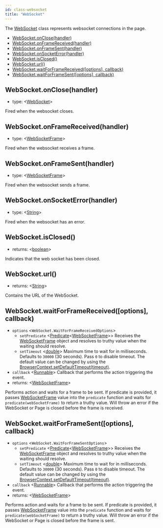 ```yaml
---
id: class-websocket
title: "WebSocket"
---
```


The [WebSocket] class represents websocket connections in the page.


- [WebSocket.onClose(handler)](./api/class-websocket.mdx#websocketonclosehandler)
- [WebSocket.onFrameReceived(handler)](./api/class-websocket.mdx#websocketonframereceivedhandler)
- [WebSocket.onFrameSent(handler)](./api/class-websocket.mdx#websocketonframesenthandler)
- [WebSocket.onSocketError(handler)](./api/class-websocket.mdx#websocketonsocketerrorhandler)
- [WebSocket.isClosed()](./api/class-websocket.mdx#websocketisclosed)
- [WebSocket.url()](./api/class-websocket.mdx#websocketurl)
- [WebSocket.waitForFrameReceived([options], callback)](./api/class-websocket.mdx#websocketwaitforframereceivedoptions-callback)
- [WebSocket.waitForFrameSent([options], callback)](./api/class-websocket.mdx#websocketwaitforframesentoptions-callback)

## WebSocket.onClose(handler)
- type: <[WebSocket]>

Fired when the websocket closes.

## WebSocket.onFrameReceived(handler)
- type: <[WebSocketFrame]>

Fired when the websocket receives a frame.

## WebSocket.onFrameSent(handler)
- type: <[WebSocketFrame]>

Fired when the websocket sends a frame.

## WebSocket.onSocketError(handler)
- type: <[String]>

Fired when the websocket has an error.

## WebSocket.isClosed()
- returns: <[boolean]>

Indicates that the web socket has been closed.

## WebSocket.url()
- returns: <[String]>

Contains the URL of the WebSocket.

## WebSocket.waitForFrameReceived([options], callback)
- `options` <`WebSocket.WaitForFrameReceivedOptions`>
  - `setPredicate` <[Predicate]<[WebSocketFrame]>> Receives the [WebSocketFrame] object and resolves to truthy value when the waiting should resolve.
  - `setTimeout` <[double]> Maximum time to wait for in milliseconds. Defaults to `30000` (30 seconds). Pass `0` to disable timeout. The default value can be changed by using the [BrowserContext.setDefaultTimeout(timeout)](./api/class-browsercontext.mdx#browsercontextsetdefaulttimeouttimeout).
- `callback` <[Runnable]> Callback that performs the action triggering the event.
- returns: <[WebSocketFrame]>

Performs action and waits for a frame to be sent. If predicate is provided, it passes [WebSocketFrame] value into the `predicate` function and waits for `predicate(webSocketFrame)` to return a truthy value. Will throw an error if the WebSocket or Page is closed before the frame is received.

## WebSocket.waitForFrameSent([options], callback)
- `options` <`WebSocket.WaitForFrameSentOptions`>
  - `setPredicate` <[Predicate]<[WebSocketFrame]>> Receives the [WebSocketFrame] object and resolves to truthy value when the waiting should resolve.
  - `setTimeout` <[double]> Maximum time to wait for in milliseconds. Defaults to `30000` (30 seconds). Pass `0` to disable timeout. The default value can be changed by using the [BrowserContext.setDefaultTimeout(timeout)](./api/class-browsercontext.mdx#browsercontextsetdefaulttimeouttimeout).
- `callback` <[Runnable]> Callback that performs the action triggering the event.
- returns: <[WebSocketFrame]>

Performs action and waits for a frame to be sent. If predicate is provided, it passes [WebSocketFrame] value into the `predicate` function and waits for `predicate(webSocketFrame)` to return a truthy value. Will throw an error if the WebSocket or Page is closed before the frame is sent.

[Browser]: ./api/class-browser.mdx "Browser"
[BrowserContext]: ./api/class-browsercontext.mdx "BrowserContext"
[BrowserType]: ./api/class-browsertype.mdx "BrowserType"
[ConsoleMessage]: ./api/class-consolemessage.mdx "ConsoleMessage"
[Dialog]: ./api/class-dialog.mdx "Dialog"
[Download]: ./api/class-download.mdx "Download"
[ElementHandle]: ./api/class-elementhandle.mdx "ElementHandle"
[FileChooser]: ./api/class-filechooser.mdx "FileChooser"
[Frame]: ./api/class-frame.mdx "Frame"
[JSHandle]: ./api/class-jshandle.mdx "JSHandle"
[Keyboard]: ./api/class-keyboard.mdx "Keyboard"
[Mouse]: ./api/class-mouse.mdx "Mouse"
[Page]: ./api/class-page.mdx "Page"
[Playwright]: ./api/class-playwright.mdx "Playwright"
[PlaywrightException]: ./api/class-playwrightexception.mdx "PlaywrightException"
[Request]: ./api/class-request.mdx "Request"
[Response]: ./api/class-response.mdx "Response"
[Route]: ./api/class-route.mdx "Route"
[Selectors]: ./api/class-selectors.mdx "Selectors"
[TimeoutError]: ./api/class-timeouterror.mdx "TimeoutError"
[Touchscreen]: ./api/class-touchscreen.mdx "Touchscreen"
[Video]: ./api/class-video.mdx "Video"
[WebSocket]: ./api/class-websocket.mdx "WebSocket"
[WebSocketFrame]: ./api/class-websocketframe.mdx "WebSocketFrame"
[Worker]: ./api/class-worker.mdx "Worker"
[Element]: https://developer.mozilla.org/en-US/docs/Web/API/element "Element"
[EvaluationArgument]: ./core-concepts.mdx#evaluation-argument "EvaluationArgument"
[Promise]: https://developer.mozilla.org/en-US/docs/Web/JavaScript/Reference/Global_Objects/Promise "Promise"
[iterator]: https://developer.mozilla.org/en-US/docs/Web/JavaScript/Reference/Iteration_protocols "Iterator"
[origin]: https://developer.mozilla.org/en-US/docs/Glossary/Origin "Origin"
[selector]: https://developer.mozilla.org/en-US/docs/Web/CSS/CSS_Selectors "selector"
[Serializable]: https://developer.mozilla.org/en-US/docs/Web/JavaScript/Reference/Global_Objects/JSON/stringify#Description "Serializable"
[UIEvent.detail]: https://developer.mozilla.org/en-US/docs/Web/API/UIEvent/detail "UIEvent.detail"
[UnixTime]: https://en.wikipedia.org/wiki/Unix_time "Unix Time"
[xpath]: https://developer.mozilla.org/en-US/docs/Web/XPath "xpath"

[boolean]: https://docs.oracle.com/javase/tutorial/java/nutsandbolts/datatypes.html "boolean"
[byte&#91;&#93;]: https://docs.oracle.com/javase/tutorial/java/nutsandbolts/datatypes.html "byte[]"
[Consumer]: https://docs.oracle.com/javase/8/docs/api/java/util/function/Consumer.html "Consumer"
[double]: https://docs.oracle.com/javase/tutorial/java/nutsandbolts/datatypes.html "double"
[InputStream]: https://docs.oracle.com/javase/8/docs/api/java/io/InputStream.html "InputStream"
[int]: https://docs.oracle.com/javase/tutorial/java/nutsandbolts/datatypes.html "int"
[List]: https://docs.oracle.com/javase/8/docs/api/java/util/List.html "List"
[Map]: https://docs.oracle.com/javase/8/docs/api/java/util/Map.html "Map"
[null]: https://docs.oracle.com/javase/specs/jls/se8/html/jls-3.html#jls-3.10.7 "null"
[Object]: https://docs.oracle.com/javase/8/docs/api/java/lang/Object.html "Object"
[Path]: https://docs.oracle.com/javase/8/docs/api/java/nio/file/Path.html "Path"
[Pattern]: https://docs.oracle.com/javase/8/docs/api/java/util/regex/Pattern.html "Pattern"
[Predicate]: https://docs.oracle.com/javase/8/docs/api/java/util/function/Predicate.html "Predicate"
[Runnable]: https://docs.oracle.com/javase/8/docs/api/java/lang/Runnable.html "Runnable"
[RuntimeException]: https://docs.oracle.com/javase/8/docs/api/java/lang/RuntimeException.html "RuntimeException"
[String]: https://docs.oracle.com/javase/8/docs/api/java/lang/String.html "String"

[all available image tags]: https://mcr.microsoft.com/v2/playwright/java/tags/list "all available image tags"
[Docker Hub]: https://hub.docker.com/_/microsoft-playwright-java "Docker Hub"
[Dockerfile.focal]: https://github.com/microsoft/playwright-java/blob/master/Dockerfile.focal "Dockerfile.focal"